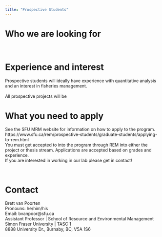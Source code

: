 ```yaml
---
title: "Prospective Students"
---
```


# Who we are looking for 

<br>

# Experience and interest 

Prospective students will ideally have experience with quantitative analysis and an interest in fisheries management.  
<br>
All prospective projects will be 

# What you need to apply 

See the SFU MRM website for information on how to apply to the program.
<br>
https://www.sfu.ca/rem/prospective-students/graduate-students/applying-to-rem.html
<br>
You must get accepted to into the program through REM into either the project or thesis stream.  Applications are accepted based on grades and experience. 
<br>
If you are interested in working in our lab please get in contact! 

<br>



# Contact 

Brett van Poorten
<br>
Pronouns: he/him/his
<br>
Email: bvanpoor@sfu.ca
<br>
Assistant Professor | School of Resource and Environmental Management
<br>
Simon Fraser University | TASC 1
<br>
8888 University Dr., Burnaby, BC, V5A 1S6